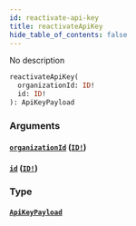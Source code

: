 ```yaml
---
id: reactivate-api-key
title: reactivateApiKey
hide_table_of_contents: false
---
```



No description

```graphql
reactivateApiKey(
  organizationId: ID!
  id: ID!
): ApiKeyPayload
```


### Arguments

#### [`organizationId`](#) ([`ID!`](/swapi/scalars/id))




#### [`id`](#) ([`ID!`](/swapi/scalars/id))




### Type

#### [`ApiKeyPayload`](/swapi/objects/api-key-payload)
